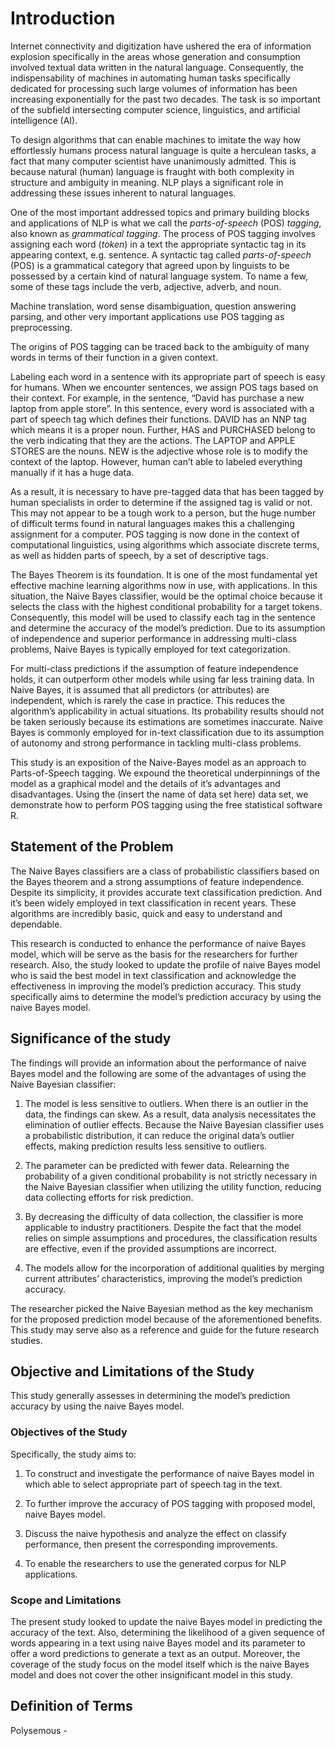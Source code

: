# Introduction

Internet connectivity and digitization have ushered the era of information explosion specifically in the areas whose generation and consumption involved textual data written in the natural language.
Consequently, the indispensability of machines in automating human tasks specifically dedicated for processing such large volumes of information has been increasing exponentially for the past two decades. The task is so important of the subfield intersecting computer science, linguistics, and artificial intelligence (AI).

To design algorithms that can enable machines to imitate the way how effortlessly humans process natural language is quite a herculean tasks, a fact that many computer scientist have unanimously admitted. 
This is because natural (human) language is fraught with both complexity in structure and ambiguity in meaning. 
NLP plays a significant role in addressing these issues inherent to natural languages.

One of the most important addressed topics and primary building blocks and applications of NLP is what we call the _parts-of-speech_ (POS) _tagging_, also known as _grammatical tagging_. 
The process of POS tagging involves assigning each word (_token_) in a text the appropriate syntactic tag in its appearing context, e.g. sentence. 
A syntactic tag called _parts-of-speech_ (POS) is a grammatical category that agreed upon by linguists to be possessed by a certain kind of natural language system. To name a few, some of these tags include the verb, adjective, adverb, and noun.

Machine translation, word sense disambiguation, question answering parsing, and other very important applications use POS tagging as preprocessing.


The origins of POS tagging can be traced back to the ambiguity of many words in terms of their function in a given context.

Labeling each word in a sentence with its appropriate part of speech is easy for humans. 
When we encounter sentences, we assign POS tags based on their context. 
For example, in the sentence, "David has purchase a new laptop from apple store". 
In this sentence, every word is associated with a part of speech tag which defines their functions. 
DAVID has an NNP tag which means it is a proper noun. 
Further, HAS and PURCHASED belong to the verb indicating that they are the actions. 
The LAPTOP and APPLE STORES are the nouns. 
NEW is the adjective whose role is to modify the context of the laptop. However, human can't able to labeled everything manually if it has a huge data.

As a result, it is necessary to have pre-tagged data that has been tagged by human specialists in order to determine if the assigned tag is valid or not. 
This may not appear to be a tough work to a person, but the huge number of difficult terms found in natural languages makes this a challenging assignment for a computer. 
POS tagging is now done in the context of computational linguistics, using algorithms which associate discrete terms, as well as hidden parts of speech, by a set of descriptive tags.

The Bayes Theorem is its foundation. 
It is one of the most fundamental yet effective machine learning algorithms now in use, with applications. 
In this situation, the Naive Bayes classifier, would be the optimal choice because it selects the class with the highest conditional probability for a target tokens. 
Consequently, this model will be used to classify each tag in the sentence and determine the accuracy of the model's prediction. 
Due to its assumption of independence and superior performance in addressing multi-class problems, Naive Bayes is typically employed for text categorization. 

For multi-class predictions if the assumption of feature independence holds, it can outperform other models while using far less training data. 
In Naive Bayes, it is assumed that all predictors (or attributes) are independent, which is rarely the case in practice. 
This reduces the algorithm's applicability in actual situations. 
Its probability results should not be taken seriously because its estimations are sometimes inaccurate. 
Naive Bayes is commonly employed for in-text classification due to its assumption of autonomy and strong performance in tackling multi-class problems.

This study is an exposition of the Naive-Bayes model as an approach to Parts-of-Speech tagging. We expound the theoretical underpinnings of the model as a graphical model and the details of it's advantages and disadvantages. Using the (insert the name of data set here) data set, we demonstrate how to perform POS tagging using the free statistical software R.

## Statement of the Problem
The Naive Bayes classifiers are a class of probabilistic classifiers based on the Bayes theorem and a strong assumptions of feature independence. Despite its simplicity, it provides accurate text classification prediction. And it's been widely employed in text classification in recent years. These algorithms are incredibly basic, quick and easy to understand and dependable. 

This research is conducted to enhance the performance of naive Bayes model, which will be serve as the basis for the researchers for further research. Also, the study looked to update the profile of naive Bayes model who is said the best model in text classification and acknowledge the effectiveness in improving the model's prediction accuracy. This study specifically aims to determine the model's prediction accuracy by using the naive Bayes model.

##  Significance of the study

The findings will provide an information about the performance of naive Bayes model and the following are some of the advantages of using the Naive Bayesian classifier:
  
  1. The model is less sensitive to outliers. When there is an outlier in the data, the findings can skew. As a result, data analysis necessitates the elimination of outlier effects. Because the Naive Bayesian classifier uses a probabilistic distribution, it can reduce the original data's outlier effects, making prediction results less sensitive to outliers. 
  
  2. The parameter can be predicted with fewer data. Relearning the probability of a given conditional probability is not strictly necessary in the Naive Bayesian classifier when utilizing the utility function, reducing data collecting efforts for risk prediction. 
  
  3. By decreasing the difficulty of data collection, the classifier is more applicable to industry practitioners. Despite the fact that the model relies on simple assumptions and procedures, the classification results are effective, even if the provided assumptions are incorrect.
  
  4. The models allow for the incorporation of additional qualities by merging current attributes' characteristics, improving the model's prediction accuracy. 

The researcher picked the Naive Bayesian method as the key mechanism for the proposed prediction model because of the aforementioned benefits. This study may serve also as a reference and guide for the future research studies.


## Objective and Limitations of the Study

This study generally assesses in determining the model's prediction accuracy by using the naive Bayes model.

### Objectives of the Study

Specifically, the study aims to:
  
  1. To construct and investigate the performance of naive Bayes model in which able to select appropriate part of speech tag in the text.
  
  2. To further improve the accuracy of POS tagging with proposed model, naive Bayes model.
  
  3. Discuss the naive hypothesis and analyze the effect on classify performance, then present the corresponding improvements.
  
  4. To enable the researchers to use the generated corpus for NLP applications.



### Scope and Limitations

The present study looked to update the naive Bayes model in predicting the accuracy of the text. Also, determining the likelihood of a given sequence of words appearing in a text using naive Bayes model and its parameter to offer a word predictions to generate a text as an output. Moreover, the coverage of the study focus on the model itself which is the naive Bayes model and does not cover the other insignificant model in this study.

## Definition of Terms
Polysemous - 

